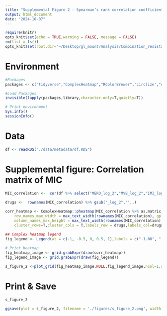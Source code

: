 ```yaml
---
title: "Supplemental Figure 2 - Spearman’s rank correlation coefficients between minimum-inhibitory concentration of last-line and novel agents"
output: html_document
date: "2024-10-07"
---
```


```r
require(knitr)
opts_knit$set(echo = TRUE,warning = FALSE, message = FALSE) 
rm(list = ls())
opts_knit$set(root.dir='~/Desktop/gl_mount/Analysis/Combination_resistance/pre-blbli-resistance-ms/')
``` 

# Environment
```r
#Packages
packages <- c("tidyverse","ComplexHeatmap","RColorBrewer",'circlize',"cowplot")

#Load Packages
invisible(lapply(packages,library,character.only=T,quietly=T))

# Print environment
Sys.info()
sessionInfo()
``` 

# Data
```r
df <- readRDS("./data/metadata/df.RDS")
```

# Supplemental figure: Correlation matrix of MIC
```r
MIC_correlation <-  cor(df %>% select("MERO_log_2","MVB_log_2","IMI_log_2","IR_log_2","CZA_log_2","TGC_log_2","CST_log_2","AMK_log_2","PLZ_log_2") , method="spearman") %>% round(.,2)
 
drugs <-  rownames(MIC_correlation) %>% gsub("_log_2","",.)

corr_heatmap <- ComplexHeatmap::pheatmap(MIC_correlation %>% as.matrix,border_color = "black",name ="Spearman's Rank Correlation Coefficient",legend=F,fontsize = 14,
    row_names_max_width = max_text_width(rownames(MIC_correlation), gp = gpar(fontsize = 16)),
    column_names_max_height = max_text_width(rownames(MIC_correlation), gp = gpar(fontsize = 16)),
    cluster_rows=T,cluster_cols = T,labels_row = drugs,labels_col=drugs,number_color = "black",breaks = c(-1,0,1),color=c("blue","white","red"),display_numbers = T)  

## Complex heatmap legend 
fig_legend <- Legend(at = c(-1, -0.5, 0, 0.5, 1),labels = c("-1.00", "-0.50", "0.00", "0.50", "1.00"),title = "Spearman's Rank Correlation Coefficient",direction = "horizontal",col_fun = colorRamp2(breaks = c(-1,  0,  1),colors = c("blue","white","red")), title_gp = gpar(fontsize = 16),labels_gp=gpar(fontsize=16),legend_width = unit(14, "cm"))
 
# Print heatmap
fig_heatmap_image <- grid.grabExpr(draw(corr_heatmap))
fig_legend_image <- grid.grabExpr(draw(fig_legend))

s_figure_2 <-plot_grid(fig_heatmap_image,NULL,fig_legend_image,ncol=1,axis="l", align="hv",rel_heights = c(1,-.08,.25))
```

# Print & Save 
```r
s_figure_2

ggsave(plot = s_figure_2, filename = './figures/s_figure_2.png', width = 8, height = 5.33)
```

